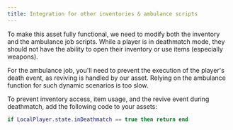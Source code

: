 ```yaml
---
title: Integration for other inventories & ambulance scripts
---
```


To make this asset fully functional, we need to modify both the inventory and the ambulance job scripts. While a player is in deathmatch mode, they should not have the ability to open their inventory or use items (especially weapons).

For the ambulance job, you'll need to prevent the execution of the player's death event, as reviving is handled by our asset. Relying on the ambulance function for such dynamic scenarios is too slow.

To prevent inventory access, item usage, and the revive event during deathmatch, add the following code to your assets:

```lua copy
if LocalPlayer.state.inDeathmatch == true then return end
```